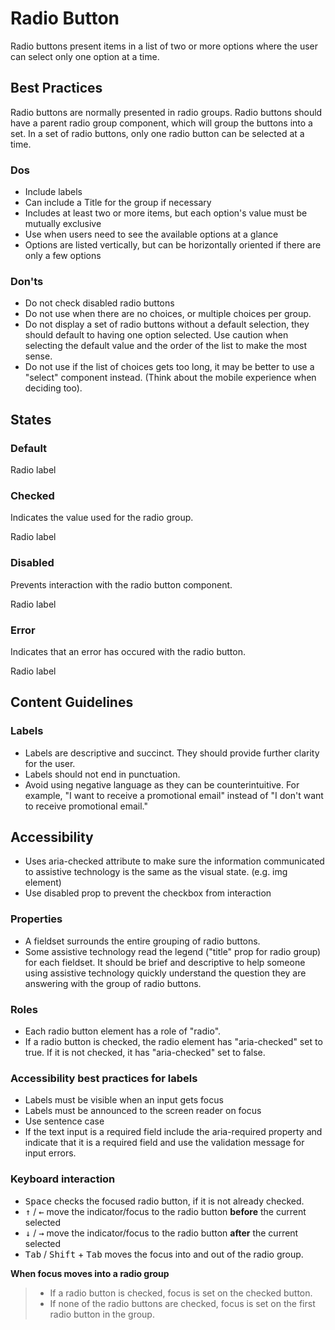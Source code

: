 # Radio Button

<p
  style={{
    fontSize: 'var(--pharos-type-scale-6)',
    lineHeight: '2rem',
    marginBottom: 'var(--pharos-spacing-5-x)',
  }}
>
  Radio buttons present items in a list of two or more options where the user can select only one
  option at a time.
</p>

## Best Practices

Radio buttons are normally presented in radio groups. Radio buttons should have a parent radio group component, which will group the buttons into a set.
In a set of radio buttons, only one radio button can be selected at a time.

### Dos

- Include labels
- Can include a Title for the group if necessary
- Includes at least two or more items, but each option's value must be mutually exclusive
- Use when users need to see the available options at a glance
- Options are listed vertically, but can be horizontally oriented if there are only a few options

### Don'ts

- Do not check disabled radio buttons
- Do not use when there are no choices, or multiple choices per group.
- Do not display a set of radio buttons without a default selection, they should default to having one option selected. Use caution when selecting the default value and the order of the list to make the most sense.
- Do not use if the list of choices gets too long, it may be better to use a "select" component instead. (Think about the mobile experience when deciding too).

## States

### Default

<Canvas>
  <pharos-radio-button>
    <span slot="label">Radio label</span>
  </pharos-radio-button>
</Canvas>

### Checked

Indicates the value used for the radio group.

<Canvas>
  <pharos-radio-button checked>
    <span slot="label">Radio label</span>
  </pharos-radio-button>
</Canvas>

### Disabled

Prevents interaction with the radio button component.

<Canvas>
  <pharos-radio-button disabled>
    <span slot="label">Radio label</span>
  </pharos-radio-button>
</Canvas>

### Error

Indicates that an error has occured with the radio button.

<Canvas>
  <pharos-radio-button
    required
    invalidated
    message="This field is required, please make a selection"
  >
    <span slot="label">Radio label</span>
  </pharos-radio-button>
</Canvas>

## Content Guidelines

### Labels

- Labels are descriptive and succinct. They should provide further clarity for the user.
- Labels should not end in punctuation.
- Avoid using negative language as they can be counterintuitive. For example, "I want to receive a promotional email" instead of "I don't want to receive promotional email."

## Accessibility

- Uses aria-checked attribute to make sure the information communicated to assistive technology is the same as the visual state. (e.g. img element)
- Use disabled prop to prevent the checkbox from interaction

### Properties

- A fieldset surrounds the entire grouping of radio buttons.
- Some assistive technology read the legend ("title" prop for radio group) for each fieldset. It should be brief and descriptive to help someone using assistive technology quickly understand the question they are answering with the group of radio buttons.

### Roles

- Each radio button element has a role of "radio".
- If a radio button is checked, the radio element has "aria-checked" set to true. If it is not checked, it has "aria-checked" set to false.

### Accessibility best practices for labels

- Labels must be visible when an input gets focus
- Labels must be announced to the screen reader on focus
- Use sentence case
- If the text input is a required field include the aria-required property and indicate that it is a required field and use the validation message for input errors.

### Keyboard interaction

- <kbd>Space</kbd> checks the focused radio button, if it is not already checked.
- <kbd>↑</kbd> / <kbd>←</kbd> move the indicator/focus to the radio button <strong>before</strong> the
  current selected
- <kbd>↓</kbd> / <kbd>→</kbd> move the indicator/focus to the radio button <strong>after</strong> the
  current selected
- <kbd>Tab</kbd> / <kbd>Shift</kbd> + <kbd>Tab</kbd> moves the focus into and out of the radio group.

**When focus moves into a radio group**

> - If a radio button is checked, focus is set on the checked button.
> - If none of the radio buttons are checked, focus is set on the first radio button in the group.
